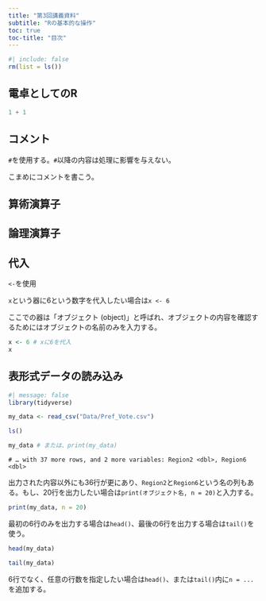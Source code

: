 ```yaml
---
title: "第3回講義資料"
subtitle: "Rの基本的な操作"
toc: true
toc-title: "目次"
---
```


```r
#| include: false
rm(list = ls())
```

## 電卓としてのR

```r
1 + 1
```

## コメント

`#`を使用する。`#`以降の内容は処理に影響を与えない。

こまめにコメントを書こう。

## 算術演算子

## 論理演算子

## 代入

`<-`を使用

`x`という器に6という数字を代入したい場合は`x <- 6`

ここでの器は「オブジェクト (object)」と呼ばれ、オブジェクトの内容を確認するためにはオブジェクトの名前のみを入力する。

```r
x <- 6 # xに6を代入
x
```

## 表形式データの読み込み

```r
#| message: false
library(tidyverse)
```

```r
my_data <- read_csv("Data/Pref_Vote.csv")
```

```r
ls()
```

```r
my_data # または、print(my_data)
```

```
# … with 37 more rows, and 2 more variables: Region2 <dbl>, Region6 <dbl>
```

出力された内容以外にも36行が更にあり、`Region2`と`Region6`という名の列もある。もし、20行を出力したい場合は`print(オブジェクト名, n = 20)`と入力する。

```r
print(my_data, n = 20)
```

最初の6行のみを出力する場合は`head()`、最後の6行を出力する場合は`tail()`を使う。

```r
head(my_data)
```

```r
tail(my_data)
```

6行でなく、任意の行数を指定したい場合は`head()`、または`tail()`内に`n = ...`を追加する。